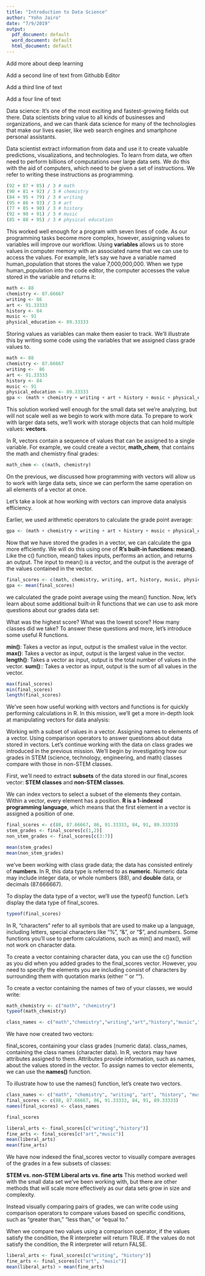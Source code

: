 ```yaml
---
title: "Introduction to Data Science"
author: "Yohn Jairo"
date: "7/9/2019"
output:
  pdf_document: default
  word_document: default
  html_document: default
---
```


Add more about deep learning

Add a second line of text from Githubb Editor

Add a third line of text

Add a four line of text

Data science: It's one of the most exciting and fastest-growing fields out there. Data scientists bring value to all kinds of businesses and organizations, and we can thank data science for many of the technologies that make our lives easier, like web search engines and smartphone personal assistants.

Data scientist extract information from data and use it to create valuable predictions, visualizations, and technologies. To learn from data, we often need to perform billions of computations over large data sets. We do this with the aid of computers, which need to be given a set of instructions. We refer to writing these instructions as programming.

```r
(92 + 87 + 85) / 3 # math
(90 + 81 + 92) / 3 # chemistry
(84 + 95 + 79) / 3 # writing
(95 + 86 + 93) / 3 # art
(77 + 85 + 90) / 3 # history
(92 + 90 + 91) / 3 # music
(85 + 88 + 95) / 3 # physical education
```

This worked well enough for a program with seven lines of code. As our programming tasks become more complex, however, assigning values to variables will improve our workflow. Using **variables** allows us to store values in computer memory with an associated name that we can use to access the values. For example, let's say we have a variable named human_population that stores the value 7,000,000,000. When we type human_population into the code editor, the computer accesses the value stored in the variable and returns it:

```r
math <- 88
chemistry <- 87.66667
writing <- 86
art <- 91.33333
history <- 84
music <- 91
physical_education <- 89.33333
```

Storing values as variables can make them easier to track. We'll illustrate this by writing some code using the variables that we assigned class grade values to.

```r
math <- 88 
chemistry <- 87.66667
writing <-  86
art <- 91.33333
history <- 84
music <- 91
physical_education <- 89.33333
gpa <- (math + chemistry + writing + art + history + music + physical_education) / 7
```

This solution worked well enough for the small data set we're analyzing, but will not scale well as we begin to work with more data. To prepare to work with larger data sets, we'll work with storage objects that can hold multiple values: **vectors**.

In R, vectors contain a sequence of values that can be assigned to a single variable. For example, we could create a vector, **math_chem**, that contains the math and chemistry final grades:

```r
math_chem <- c(math, chemistry)
```

On the previous, we discussed how programming with vectors will allow us to work with large data sets, since we can perform the same operation on all elements of a vector at once.

Let's take a look at how working with vectors can improve data analysis efficiency.

Earlier, we used arithmetic operators to calculate the grade point average:

```r
gpa <- (math + chemistry + writing + art + history + music + physical_education) / 7
```

Now that we have stored the grades in a vector, we can calculate the gpa more efficiently. We will do this using one of **R's built-in functions: mean()**. Like the c() function, mean() takes inputs, performs an action, and returns an output. The input to mean() is a vector, and the output is the average of the values contained in the vector.

```r
final_scores <- c(math, chemistry, writing, art, history, music, physical_education)
gpa <- mean(final_scores)
```

we calculated the grade point average using the mean() function. Now, let's learn about some additional built-in R functions that we can use to ask more questions about our grades data set:

What was the highest score?
What was the lowest score?
How many classes did we take?
To answer these questions and more, let's introduce some useful R functions.

**min()**: Takes a vector as input, output is the smallest value in the vector.
**max()**: Takes a vector as input, output is the largest value in the vector.
**length()**: Takes a vector as input, output is the total number of values in the vector.
**sum()**:: Takes a vector as input, output is the sum of all values in the vector.

```r
max(final_scores)
min(final_scores)
length(final_scores)
```

We've seen how useful working with vectors and functions is for quickly performing calculations in R. In this mission, we'll get a more in-depth look at manipulating vectors for data analysis:

Working with a subset of values in a vector.
Assigning names to elements of a vector.
Using comparison operators to answer questions about data stored in vectors.
Let's continue working with the data on class grades we introduced in the previous mission. We'll begin by investigating how our grades in STEM (science, technology, engineering, and math) classes compare with those in non-STEM classes.

First, we'll need to extract **subsets** of the data stored in our final_scores vector: **STEM classes** and **non-STEM classes**.

We can index vectors to select a subset of the elements they contain. Within a vector, every element has a position. **R is a 1-indexed programming language**, which means that the first element in a vector is assigned a position of one.

```r
final_scores <- c(88, 87.66667, 86, 91.33333, 84, 91, 89.33333)
stem_grades <- final_scores[c(1,2)]
non_stem_grades <- final_scores[c(3:7)]

mean(stem_grades)
mean(non_stem_grades)
```

we've been working with class grade data; the data has consisted entirely of **numbers**. In R, this data type is referred to as **numeric**. Numeric data may include integer data, or whole numbers (88), and **double** data, or decimals (87.666667).

To display the data type of a vector, we'll use the typeof() function. Let's display the data type of final_scores.

```r
typeof(final_scores)
```

In R, "characters" refer to all symbols that are used to make up a language, including letters, special characters like "%", "&", or "$", and numbers. Some functions you'll use to perform calculations, such as min() and max(), will not work on character data.

To create a vector containing character data, you can use the c() function as you did when you added grades to the final_scores vector. However, you need to specify the elements you are including consist of characters by surrounding them with quotation marks (either '' or "").

To create a vector containing the names of two of your classes, we would write:

```r
math_chemistry <- c("math", "chemistry")
typeof(math_chemistry)
```

```r
class_names <- c("math","chemistry","writing","art","history","music","physical_education")
```

We have now created two vectors:

final_scores, containing your class grades (numeric data).
class_names, containing the class names (character data).
In R, vectors may have attributes assigned to them. Attributes provide information, such as names, about the values stored in the vector. To assign names to vector elements, we can use the **names()** function.

To illustrate how to use the names() function, let's create two vectors.

```r
class_names <- c("math", "chemistry", "writing", "art", "history", "music", "physical_education")
final_scores <- c(88, 87.66667, 86, 91.33333, 84, 91, 89.33333)
names(final_scores) <- class_names

final_scores
```

```r
liberal_arts <- final_scores[c("writing","history")]
fine_arts <- final_scores[c("art","music")]
mean(liberal_arts)
mean(fine_arts)
```

We have now indexed the final_scores vector to visually compare averages of the grades in a few subsets of classes:

**STEM vs. non-STEM**
**Liberal arts vs. fine arts**
This method worked well with the small data set we've been working with, but there are other methods that will scale more effectively as our data sets grow in size and complexity.

Instead visually comparing pairs of grades, we can write code using comparison operators to compare values based on specific conditions, such as "greater than," "less than," or "equal to."

When we compare two values using a comparison operator, if the values satisfy the condition, the R interpreter will return TRUE. If the values do not satisfy the condition, the R interpreter will return FALSE.

```r
liberal_arts <- final_scores[c("writing", "history")]
fine_arts <- final_scores[c("art", "music")]
mean(liberal_arts) > mean(fine_arts)
```


```r

```



